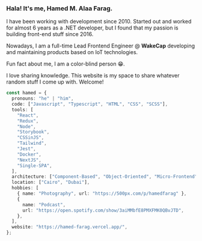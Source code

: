 ### Hala! It's me, Hamed M. Alaa Farag.

I have been working with development since 2010. Started out and worked for almost 6 years as a .NET developer, but I found that my passion is building front-end stuff since 2016.

Nowadays, I am a full-time Lead Frontend Engineer @ **WakeCap** developing and maintaining products based on IoT technologies.

Fun fact about me, I am a color-blind person 😁.

I love sharing knowledge. This website is my space to share whatever random stuff I come up with. Welcome!

```ts
const hamed = {
  pronouns: "he" | "him",
  code: ["Javascript", "Typescript", "HTML", "CSS", "SCSS"],
  tools: [
    "React",
    "Redux",
    "Node",
    "Storybook",
    "CSSinJS",
    "Tailwind",
    "Jest",
    "Docker",
    "NextJS",
    "Single-SPA",
  ],
  architecture: ["Component-Based", "Object-Oriented", "Micro-Frontend"],
  location: ["Cairo", "Dubai"],
  hobbies: [
    { name: "Photography", url: "https://500px.com/p/hamedfarag" },
    {
      name: "Podcast",
      url: "https://open.spotify.com/show/3aiMMbfE8PMXFMK0QBvJTD",
    },
  ],
  website: "https://hamed-farag.vercel.app/",
};
```
